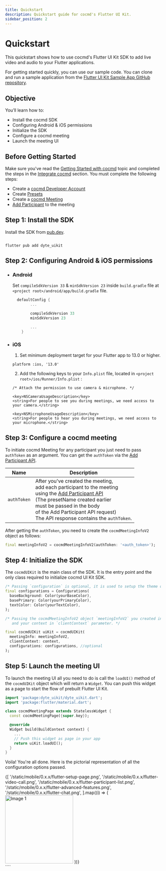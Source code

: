 ```yaml
---
title: Quickstart
description: Quickstart guide for cocmd's Flutter UI Kit.
sidebar_position: 2
---
```


# Quickstart

This quickstart shows how to use cocmd's Flutter UI Kit SDK to add live video and
audio to your Flutter applications.

For getting started quickly, you can use our sample code. You can clone and run
a sample application from the
[Flutter UI Kit Sample App GitHub repository](https://github.com/dyte-io/mobile-samples/tree/main/flutter_uikit).

## Objective

You’ll learn how to:

- Install the cocmd SDK
- Configuring Android & iOS permissions
- Initialize the SDK
- Configure a cocmd meeting
- Launch the meeting UI

## Before Getting Started

Make sure you've read the
[Getting Started with cocmd](https://docs.cocmd.ai/getting-started) topic and
completed the steps in the
[Integrate cocmd](https://docs.cocmd.ai/getting-started#integrate-dyte) section.
You must complete the following steps:

- Create a [cocmd Developer Account](https://dev.cocmd.ai/)
- Create [Presets](https://dev.cocmd.ai/roles-presets)
- Create a
  [cocmd Meeting](https://docs.cocmd.ai/api/?v=v2#/operations/create_meeting)
- [Add Participant](https://docs.cocmd.ai/api/?v=v2#/operations/add_participant)
  to the meeting

## Step 1: Install the SDK

Install the SDK from [pub.dev](https://pub.dev).

```shell

flutter pub add dyte_uikit

```

## Step 2: Configuring Android & iOS permissions

- ### **Android**

  Set `compileSdkVersion 33` & `minSdkVersion 23` inside `build.gradle` file at `<project root>/android/app/build.gradle` file.

  ```kotlin
    defaultConfig {
          ...

          compileSdkVersion 33
          minSdkVersion 23

          ...
      }
  ```

- ### **iOS**

  1. Set minimum deployment target for your Flutter app to 13.0 or higher.

  ```<Swift>
  platform :ios, '13.0'
  ```

  2. Add the following keys to your `Info.plist` file, located in `<project root>/ios/Runner/Info.plist` :

  ```<Swift>
  /* Attach the permission to use camera & microphone. */

  <key>NSCameraUsageDescription</key>
  <string>For people to see you during meetings, we need access to your camera.</string>

  <key>NSMicrophoneUsageDescription</key>
  <string>For people to hear you during meetings, we need access to your microphone.</string>
  ```

## Step 3: Configure a cocmd meeting

To initiate cocmd Meeting for any participant you just need to pass `authToken` as an argument. You can get the `authToken` via the [Add Participant API](https://docs.cocmd.ai/api?v=v2#/operations/add_participant).

| Name        | Description                                                                                                                                                                                                                                                                                                                                   |
| ----------- | --------------------------------------------------------------------------------------------------------------------------------------------------------------------------------------------------------------------------------------------------------------------------------------------------------------------------------------------- |
| `authToken` | After you've created the meeting, <br/> add each participant to the meeting <br/> using the [Add Participant API](https://docs.cocmd.ai/api?v=v2#/operations/add_participant)<br/> (The presetName created earlier <br/> must be passed in the body <br/> of the Add Participant API request) <br/> The API response contains the `authToken`. |

After getting the `authToken`, you need to create the `cocmdMeetingInfoV2` object as follows:

```dart
final meetingInfoV2 = cocmdMeetingInfoV2(authToken: '<auth_token>');
```

## Step 4: Initialize the SDK

The `cocmdUIKit` is the main class of the SDK. It is the entry point and the only
class required to initialize cocmd UI Kit SDK.

```dart
/* Passing `configuration` is optional, it is used to setup the theme of cocmd UI Kit. */
final configurations = Configurations(
  baseBackground: Color(yourBaseColor),
  basePrimary: Color(yourPrimaryColor),
  textColor: Color(yourTextColor),
);

/* Passing the cocmdMeetingInfoV2 object `meetingInfoV2` you created in the Step 3,
   and your context in `clientContext` parameter. */

final cocmdUIKit uiKit = cocmdUIKit(
  meetingInfo: meetingInfoV2,
  clientContext: context,
  configurations: configurations, //optional
);
```

## Step 5: Launch the meeting UI

To launch the meeting UI all you need to do is call the `loadUI()` method of the `cocmdUIKit` object which will return a `Widget`. You can push this widget as a page to start the flow of prebuilt Flutter UI Kit.

```dart
import 'package:dyte_uikit/dyte_uikit.dart';
import 'package:flutter/material.dart';

class cocmdMeetingPage extends StatelessWidget {
  const cocmdMeetingPage({super.key});

  @override
  Widget build(BuildContext context) {
    ...
    // Push this widget as page in your app
    return uiKit.loadUI();
  }
}

```

Voila! You're all done. Here is the pictorial representation of all the configuration options passed.

<div
  id="one"
  style={{
    display: 'flex',
    flexDirection: 'row',
    flexWrap: 'wrap',
    flex: '1 1 0',
    justifyContent: 'center',
  }}
>
  {[
    '/static/mobile/0.x.x/flutter-setup-page.png',
    '/static/mobile/0.x.x/flutter-video-call.png',
    '/static/mobile/0.x.x/flutter-participant-list.png',
    '/static/mobile/0.x.x/flutter-advanced-features.png',
    '/static/mobile/0.x.x/flutter-chat.png',
  ].map((i) => (
    <img
      src={i}
      alt="Image 1"
      width="220"
      padding="10"
      margin="10 3"
      style={{ margin: '10px', borderRadius: '8px' }}
    />
  ))}
</div>
````
